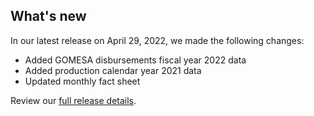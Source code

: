 ## What's new

In our latest release on April 29, 2022, we made the following changes:

- Added <Link href="/how-revenue-works/gomesa" linkType="default">GOMESA disbursements fiscal year 2022 data</Link>
- Added <Link href="/downloads/production/" linkType="default">production calendar year 2021 data</Link>
- Updated <Link href="/fact-sheet" linkType="default">monthly fact sheet</Link>

Review our [full release details](https://github.com/ONRR/nrrd/releases).
